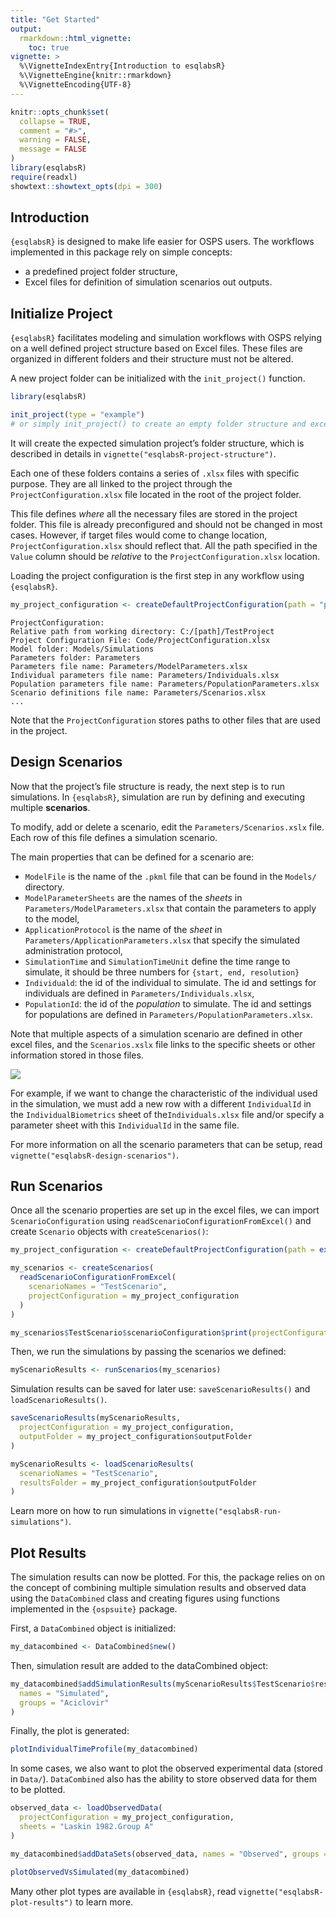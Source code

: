 ```yaml
---
title: "Get Started"
output: 
  rmarkdown::html_vignette:
    toc: true
vignette: >
  %\VignetteIndexEntry{Introduction to esqlabsR}
  %\VignetteEngine{knitr::rmarkdown}
  %\VignetteEncoding{UTF-8}
---
```


```r
knitr::opts_chunk$set(
  collapse = TRUE,
  comment = "#>",
  warning = FALSE,
  message = FALSE
)
library(esqlabsR)
require(readxl)
showtext::showtext_opts(dpi = 300)
```

## Introduction

`{esqlabsR}` is designed to make life easier for OSPS users. The workflows implemented 
in this package rely on simple concepts:

-   a predefined project folder structure,
-   Excel files for definition of simulation scenarios out outputs.

## Initialize Project

`{esqlabsR}` facilitates modeling and simulation workflows with OSPS relying on 
a well defined project structure based on Excel files. These files are organized
in different folders and their structure must not be altered.

A new project folder can be initialized with the `init_project()`
function.

```r
library(esqlabsR)

init_project(type = "example")
# or simply init_project() to create an empty folder structure and excel templates.
```

It will create the expected simulation project's folder structure, which is described 
in details in `vignette("esqlabsR-project-structure")`.

Each one of these folders contains a series of `.xlsx` files with
specific purpose. They are all linked to the project through the
`ProjectConfiguration.xlsx` file located in the root of the project folder.

This file defines *where* all the necessary files are stored in the
project folder. This file is already preconfigured and should not be changed in
most cases. However, if target files would come to change location, 
`ProjectConfiguration.xlsx` should reflect that. All the path specified in the 
`Value` column should be *relative* to the `ProjectConfiguration.xlsx` location. 

Loading the project configuration is the first step in any workflow using
`{esqlabsR}`.

```r
my_project_configuration <- createDefaultProjectConfiguration(path = "path/to/ProjectConfiguration.xlsx")
```

```         
ProjectConfiguration: 
Relative path from working directory: C:/[path]/TestProject
Project Configuration File: Code/ProjectConfiguration.xlsx 
Model folder: Models/Simulations 
Parameters folder: Parameters 
Parameters file name: Parameters/ModelParameters.xlsx 
Individual parameters file name: Parameters/Individuals.xlsx 
Population parameters file name: Parameters/PopulationParameters.xlsx
Scenario definitions file name: Parameters/Scenarios.xlsx
...
```

<!-- Scenario applications definitions file name: Parameters/ApplicationParameters.xlsx  -->

<!-- Plot definitions file name: Parameters/Plots.xlsx  -->

<!-- Experimental data folder: Data  -->

<!-- Experimental data file: Data/TestProject_TimeValuesData.xlsx  -->

<!-- Data importer configuration: Data/esqlabs_dataImporter_configuration.xml  -->

<!-- Compound Properties File: Data/Compound Properties.xlsx  -->

<!-- Output folder: Results  -->

Note that the `ProjectConfiguration` stores paths to other files that
are used in the project.

## Design Scenarios

Now that the project's file structure is ready, the next step is to run
simulations. In `{esqlabsR}`, simulation are run by defining and
executing multiple **scenarios**.

To modify, add or delete a scenario, edit the
`Parameters/Scenarios.xslx` file. Each row of this file defines a simulation scenario.

The main properties that can be defined for a scenario are:

-   `ModelFile` is the name of the `.pkml` file that can be found in the
    `Models/` directory.
-   `ModelParameterSheets` are the names of the *sheets* in
    `Parameters/ModelParameters.xlsx` that contain the parameters to
    apply to the model,
-   `ApplicationProtocol` is the name of the *sheet* in
    `Parameters/ApplicationParameters.xlsx` that specify the simulated
    administration protocol,
-   `SimulationTime` and `SimulationTimeUnit` define the time range to
    simulate, it should be three numbers for `{start, end, resolution}`
-   `Individuald`: the id of the individual to simulate. The id and
    settings for individuals are defined in
    `Parameters/Individuals.xlsx`,
-   `PopulationId`: the id of the *population* to simulate. The id and
    settings for populations are defined in
    `Parameters/PopulationParameters.xlsx`.

Note that multiple aspects of a simulation scenario are defined in other
excel files, and the `Scenarios.xslx` file links to the specific sheets
or other information stored in those files.

![](Figures/scenarios_links_files.png)

For example, if we want to change the characteristic of the individual
used in the simulation, we must add a new row with a different
`IndividualId` in the `IndividualBiometrics` sheet of
the`Individuals.xlsx` file and/or specify a parameter sheet with this
`IndividualId` in the same file.

For more information on all the scenario parameters that can be setup,
read `vignette("esqlabsR-design-scenarios")`.

## Run Scenarios

Once all the scenario properties are set up in the excel files, we can
import `ScenarioConfiguration` using `readScenarioConfigurationFromExcel()` and create 
`Scenario` objects with `createScenarios()`:

```r
my_project_configuration <- createDefaultProjectConfiguration(path = example_ProjectConfiguration())
```

```r
my_scenarios <- createScenarios(
  readScenarioConfigurationFromExcel(
    scenarioNames = "TestScenario",
    projectConfiguration = my_project_configuration
  )
)
```

```r
my_scenarios$TestScenario$scenarioConfiguration$print(projectConfiguration = FALSE)
```

Then, we run the simulations by passing the scenarios we defined:

```r
myScenarioResults <- runScenarios(my_scenarios)
```

Simulation results can be saved for later use: `saveScenarioResults()`
and `loadScenarioResults()`.

```r
saveScenarioResults(myScenarioResults,
  projectConfiguration = my_project_configuration,
  outputFolder = my_project_configuration$outputFolder
)

myScenarioResults <- loadScenarioResults(
  scenarioNames = "TestScenario",
  resultsFolder = my_project_configuration$outputFolder
)
```

Learn more on how to run simulations in
`vignette("esqlabsR-run-simulations")`.

## Plot Results

The simulation results can now be plotted. For this, the package relies
on on the concept of combining multiple simulation results and observed
data using the `DataCombined` class and creating figures using functions
implemented in the `{ospsuite}` package.

First, a `DataCombined` object is initialized:

```r
my_datacombined <- DataCombined$new()
```

Then, simulation result are added to the dataCombined object:

```r
my_datacombined$addSimulationResults(myScenarioResults$TestScenario$results,
  names = "Simulated",
  groups = "Aciclovir"
)
```

Finally, the plot is generated:

```r
plotIndividualTimeProfile(my_datacombined)
```

In some cases, we also want to plot the observed experimental data
(stored in `Data/`). `DataCombined` also has the ability to store
observed data for them to be plotted.

```r
observed_data <- loadObservedData(
  projectConfiguration = my_project_configuration,
  sheets = "Laskin 1982.Group A"
)

my_datacombined$addDataSets(observed_data, names = "Observed", groups = "Aciclovir")

plotObservedVsSimulated(my_datacombined)
```

Many other plot types are available in `{esqlabsR}`, read
`vignette("esqlabsR-plot-results")` to learn more.
